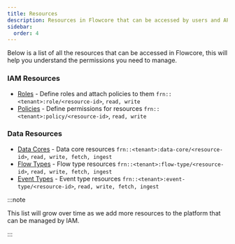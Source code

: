 ```yaml
---
title: Resources
description: Resources in Flowcore that can be accessed by users and API keys
sidebar:
  order: 4
---
```


Below is a list of all the resources that can be accessed in Flowcore, this will help you understand the permissions you need to manage.

### IAM Resources

- [Roles](/guides/iam/roles/) - Define roles and attach policies to them `frn::<tenant>:role/<resource-id>`, `read, write`
- [Policies](/guides/iam/policies) - Define permissions for resources `frn::<tenant>:policy/<resource-id>`, `read, write`

### Data Resources

- [Data Cores](/guides/architecture/primitives/#data-core) - Data core resources `frn::<tenant>:data-core/<resource-id>`, `read, write, fetch, ingest`
- [Flow Types](/guides/architecture/primitives/#flow-type) - Flow type resources `frn::<tenant>:flow-type/<resource-id>`, `read, write, fetch, ingest`
- [Event Types](/guides/architecture/primitives/#event-type) - Event type resources `frn::<tenant>:event-type/<resource-id>`, `read, write, fetch, ingest`


:::note

This list will grow over time as we add more resources to the platform that can be managed by IAM.

:::

